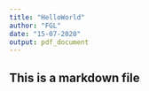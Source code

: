 ```yaml
---
title: "HelloWorld"
author: "FGL"
date: "15-07-2020"
output: pdf_document
---
```


## This is a markdown file